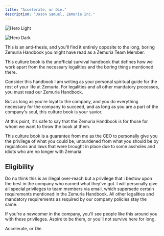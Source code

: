 ```yaml
---
title: "Accelerate, or Die."
description: "Jason Samuel, Zemuria Inc."
---
```


<img
  className="block dark:hidden"
  src="/images/hero-light.png"
  alt="Hero Light"
/>

<img
  className="hidden dark:block"
  src="accelerate_or_die_v1.svg"
  alt="Hero Dark"
  title={true}
/>

This is an anti-thesis, and you'll find it entirely opposite to the long, boring Zemuria Handbook you might have read as a Zemuria Team Member.

This culture book is the unofficial survival handbook that defines how we work apart from the necessary legalities and the boring things mentioned there.

Consider this handbook I am writing as your personal spiritual guide for the rest of your life at Zemuria. For legalities and all other mandatory processes, you must read our Zemuria Handbook.

But as long as you're loyal to the company, and you do everything necessary for the company to succeed, and as long as you are a part of the company's soul, this culture book is your savior.

At this point, it's safe to say that the Zemuria Handbook is for those for whom we want to throw the book at them.

This culture book is a guarantee from me as the CEO to personally give you the privilege of what you could be, unburdened from what you should be by regulations and laws that were brought in place due to some assholes and idiots who are no longer with Zemuria.

## Eligibility

Do no think this is an illegal over-reach but a privilege that i bestow upon the best in the company who earned what they've got. I will personally give all special privileges to team members via email, which supersede certain requirements mentioned in the Zemuria Handbook. All other legalities and mandatory requirements as required by our company policies stay the same.

If you're a newcomer in the company, you'll see people like this around you with these privileges. Aspire to be them, or you'll not survive here for long.

Accelerate, or Die.